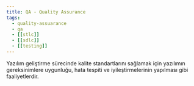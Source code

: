 ```yaml
---
title: QA - Quality Assurance
tags:
  - quality-assuarance
  - qa
  - [[stlc]]
  - [[sdlc]]
  - [[testing]]
---
```


Yazılım geliştirme sürecinde kalite standartlarını sağlamak için yazılımın gereksinimlere uygunluğu, hata tespiti ve iyileştirmelerinin yapılması gibi faaliyetlerdir.